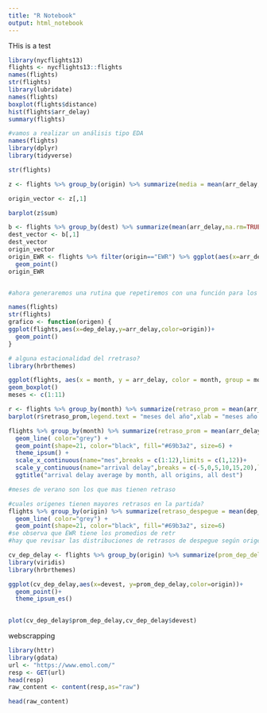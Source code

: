 ```yaml
---
title: "R Notebook"
output: html_notebook
---
```


THis is a test
```r
library(nycflights13)
flights <- nycflights13::flights
names(flights)
str(flights)
library(lubridate)
names(flights)
boxplot(flights$distance)
hist(flights$arr_delay)
summary(flights)

#vamos a realizar un análisis tipo EDA
names(flights)
library(dplyr)
library(tidyverse)

str(flights)

z <- flights %>% group_by(origin) %>% summarize(media = mean(arr_delay,na.rm=TRUE), sum = sum(is.na(arr_delay)==FALSE)+sum(is.na(arr_delay)==TRUE)) 

origin_vector <- z[,1]

barplot(z$sum)

b <- flights %>% group_by(dest) %>% summarize(mean(arr_delay,na.rm=TRUE))
dest_vector <- b[,1]
dest_vector
origin_vector
origin_EWR <- flights %>% filter(origin=="EWR") %>% ggplot(aes(x=arr_delay,y=distance),color=dest)+
  geom_point()
origin_EWR


#ahora generaremos una rutina que repetiremos con una función para los 105 destinos

names(flights)
str(flights)
grafico <- function(origen) {
ggplot(flights,aes(x=dep_delay,y=arr_delay,color=origin))+
  geom_point()
}

# alguna estacionalidad del rretraso?
library(hrbrthemes)

ggplot(flights, aes(x = month, y = arr_delay, color = month, group = month))+
geom_boxplot()
meses <- c(1:11)

r <- flights %>% group_by(month) %>% summarize(retraso_prom = mean(arr_delay,na.rm=TRUE))
barplot(r$retraso_prom,legend.text = "meses del año",xlab = "meses año 2013", ylab = "retraso promedio")

flights %>% group_by(month) %>% summarize(retraso_prom = mean(arr_delay,na.rm=TRUE)) %>% ggplot(aes(x=month,y=retraso_prom))+
  geom_line( color="grey") +
  geom_point(shape=21, color="black", fill="#69b3a2", size=6) +
  theme_ipsum() +
  scale_x_continuous(name="mes",breaks = c(1:12),limits = c(1,12))+
  scale_y_continuous(name="arrival delay",breaks = c(-5,0,5,10,15,20),limits = c(-10,25))+  
  ggtitle("arrival delay average by month, all origins, all dest")

#meses de verano son los que mas tienen retraso

#cuales origenes tienen mayores retrasos en la partida?
flights %>% group_by(origin) %>% summarize(retraso_despegue = mean(dep_delay,na.rm=TRUE)) %>% ggplot(aes(x=origin,y=retraso_despegue))+
  geom_line( color="grey") +
  geom_point(shape=21, color="black", fill="#69b3a2", size=6)
#se observa que EWR tiene los promedios de retr
#hay que revisar las distribuciones de retrasos de despegue según origen

cv_dep_delay <- flights %>% group_by(origin) %>% summarize(prom_dep_delay = mean(dep_delay, na.rm=TRUE), devest = sd(dep_time,na.rm=TRUE))
library(viridis)
library(hrbrthemes)

ggplot(cv_dep_delay,aes(x=devest, y=prom_dep_delay,color=origin))+
  geom_point()+
  theme_ipsum_es()
  

plot(cv_dep_delay$prom_dep_delay,cv_dep_delay$devest)

```



webscrapping
```r
library(httr)
library(gdata)
url <- "https://www.emol.com/"
resp <- GET(url)
head(resp)
raw_content <- content(resp,as="raw")

head(raw_content)

```

